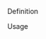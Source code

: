 
<DocumentLayout
    title="Workflow"
    description="A graph of nodes"
    estimated_time="3 minutes"
    video_url="" >
Definition

Usage
</DocumentLayout>